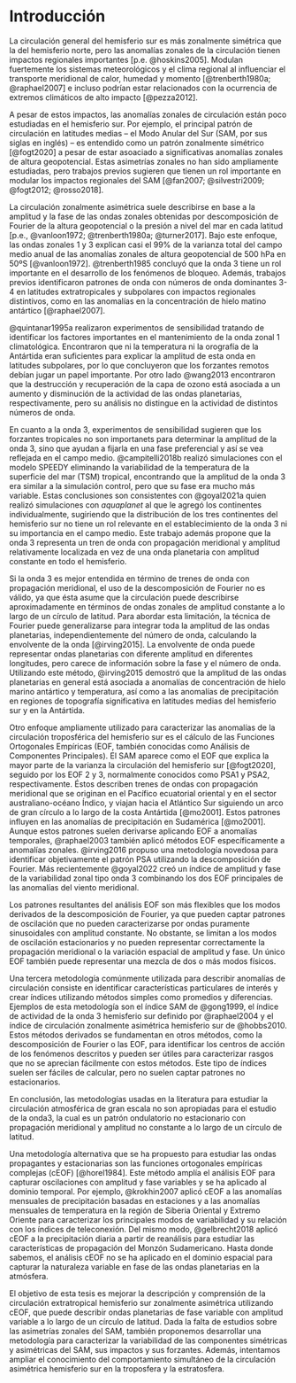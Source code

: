 # Introducción {#intro}

La circulación general del hemisferio sur es más zonalmente simétrica que la del hemisferio norte, pero las anomalías zonales de la circulación tienen impactos regionales importantes [p.e. @hoskins2005].
Modulan fuertemente los sistemas meteorológicos y el clima regional al influenciar el transporte meridional de calor, humedad y momento [@trenberth1980a; @raphael2007] e incluso podrían estar relacionados con la ocurrencia de extremos climáticos de alto impacto [@pezza2012].

A pesar de estos impactos, las anomalías zonales de circulación están poco estudiadas en el hemisferio sur.
Por ejemplo, el principal patrón de circulación en latitudes medias -- el Modo Anular del Sur (SAM, por sus siglas en inglés) -- es entendido como un patrón zonalmente simétrico [@fogt2020] a pesar de estar asoaciado a significativas anomalías zonales de altura geopotencial.
Estas asimetrías zonales no han sido ampliamente estudiadas, pero trabajos previos sugieren que tienen un rol importante en modular los impactos regionales del SAM [@fan2007; @silvestri2009; @fogt2012; @rosso2018].

La circulación zonalmente asimétrica suele describirse en base a la amplitud y la fase de las ondas zonales obtenidas por descomposición de Fourier de la altura geopotencial o la presión a nivel del mar en cada latitud [p.e., @vanloon1972; @trenberth1980a; @turner2017].
Bajo este enfoque, las ondas zonales 1 y 3 explican casi el 99% de la varianza total del campo medio anual de las anomalías zonales de altura geopotencial de 500 hPa en 50ºS [@vanloon1972].
@trenberth1985 concluyó que la onda 3 tiene un rol importante en el desarrollo de los fenómenos de bloqueo.
Además, trabajos previos identificaron patrones de onda con números de onda dominantes 3-4 en latitudes extratropicales y subpolares con impactos regionales distintivos, como en las anomalías en la concentración de hielo matino antártico [@raphael2007].

@quintanar1995a realizaron experimentos de sensibilidad tratando de identificar los factores importantes en el mantenimiento de la onda zonal 1 climatológica.
Encontraron que ni la temperatura ni la orografía de la Antártida eran suficientes para explicar la amplitud de esta onda en latitudes subpolares, por lo que concluyeron que los forzantes remotos debían jugar un papel importante.
Por otro lado @wang2013 encontraron que la destrucción y recuperación de la capa de ozono está asociada a un aumento y disminución de la actividad de las ondas planetarias, respectivamente, pero su análisis no distingue en la actividad de distintos números de onda.

En cuanto a la onda 3, experimentos de sensibilidad sugieren que los forzantes tropicales no son importanets para determinar la amplitud de la onda 3, sino que ayudan a fijarla en una fase preferencial y así se vea reflejada en el campo medio.
@campitelli2018b realizó simulaciones con el modelo SPEEDY eliminando la variabilidad de la temperatura de la superficie del mar (TSM) tropical, encontrando que la amplitud de la onda 3 era similar a la simulación control, pero que su fase era mucho más variable.
Estas conclusiones son consistentes con @goyal2021a quien realizó simulaciones con *aquaplanet* al que le agregó los continentes individualmente, sugiriendo que la distribución de los tres continentes del hemisferio sur no tiene un rol relevante en el establecimiento de la onda 3 ni su importancia en el campo medio.
Este trabajo además propone que la onda 3 representa un tren de onda con propagación meridional y amplitud relativamente localizada en vez de una onda planetaria con amplitud constante en todo el hemisferio.

Si la onda 3 es mejor entendida en término de trenes de onda con propagación meridional, el uso de la descomposición de Fourier no es válido, ya que ésta asume que la circulación puede describirse aproximadamente en términos de ondas zonales de amplitud constante a lo largo de un círculo de latitud.
Para abordar esta limitación, la técnica de Fourier puede generalizarse para integrar toda la amplitud de las ondas planetarias, independientemente del número de onda, calculando la envolvente de la onda [@irving2015].
La envolvente de onda puede representar ondas planetarias con diferente amplitud en diferentes longitudes, pero carece de información sobre la fase y el número de onda.
Utilizando este método, @irving2015 demostró que la amplitud de las ondas planetarias en general está asociada a anomalías de concentración de hielo marino antártico y temperatura, así como a las anomalías de precipitación en regiones de topografía significativa en latitudes medias del hemisferio sur y en la Antártida.

Otro enfoque ampliamente utilizado para caracterizar las anomalías de la circulación troposférica del hemisferio sur es el cálculo de las Funciones Ortogonales Empíricas (EOF, también conocidas como Análisis de Componentes Principales).
El SAM aparece como el EOF que explica la mayor parte de la varianza la circulación del hemisferio sur [@fogt2020], seguido por los EOF 2 y 3, normalmente conocidos como PSA1 y PSA2, respectivamente.
Éstos describen trenes de ondas con propagación meridional que se originan en el Pacífico ecuatorial oriental y en el sector australiano-océano Índico, y viajan hacia el Atlántico Sur siguiendo un arco de gran círculo a lo largo de la costa Antártida [@mo2001].
Estos patrones influyen en las anomalías de precipitación en Sudamérica [@mo2001].
Aunque estos patrones suelen derivarse aplicando EOF a anomalías temporales, @raphael2003 también aplicó métodos EOF específicamente a anomalías zonales.
@irving2016 propuso una metodología novedosa para identificar objetivamente el patrón PSA utilizando la descomposición de Fourier.
Más recientemente @goyal2022 creó un índice de amplitud y fase de la variabilidad zonal tipo onda 3 combinando los dos EOF principales de las anomalías del viento meridional.

Los patrones resultantes del análisis EOF son más flexibles que los modos derivados de la descomposición de Fourier, ya que pueden captar patrones de oscilación que no pueden caracterizarse por ondas puramente sinusoidales con amplitud constante.
No obstante, se limitan a los modos de oscilación estacionarios y no pueden representar correctamente la propagación meridional o la variación espacial de amplitud y fase.
Un único EOF también puede representar una mezcla de dos o más modos físicos.

Una tercera metodología comúnmente utilizada para describir anomalías de circulación consiste en identificar características particulares de interés y crear índices utilizando métodos simples como promedios y diferencias.
Ejemplos de esta metodología son el índice SAM de @gong1999, el índice de actividad de la onda 3 hemisferio sur definido por @raphael2004 y el índice de circulación zonalmente asimétrica hemisferio sur de @hobbs2010.
Estos métodos derivados se fundamentan en otros métodos, como la descomposición de Fourier o las EOF, para identificar los centros de acción de los fenómenos descritos y pueden ser útiles para caracterizar rasgos que no se aprecian fácilmente con estos métodos.
Este tipo de índices suelen ser fáciles de calcular, pero no suelen captar patrones no estacionarios.

En conclusión, las metodologías usadas en la literatura para estudiar la circulación atmosférica de gran escala no son apropiadas para el estudio de la onda3, la cual es un patrón ondulatorio no estacionario con propagación meridional y amplitud no constante a lo largo de un círculo de latitud.

Una metodología alternativa que se ha propuesto para estudiar las ondas propagantes y estacionarias son las funciones ortogonales empíricas complejas (cEOF) [@horel1984].
Este método amplía el análisis EOF para capturar oscilaciones con amplitud y fase variables y se ha aplicado al dominio temporal.
Por ejemplo, @krokhin2007 aplicó cEOF a las anomalías mensuales de precipitación basadas en estaciones y a las anomalías mensuales de temperatura en la región de Siberia Oriental y Extremo Oriente para caracterizar los principales modos de variabilidad y su relación con los índices de teleconexión.
Del mismo modo, @gelbrecht2018 aplicó cEOF a la precipitación diaria a partir de reanálisis para estudiar las características de propagación del Monzón Sudamericano.
Hasta donde sabemos, el análisis cEOF no se ha aplicado en el dominio espacial para capturar la naturaleza variable en fase de las ondas planetarias en la atmósfera.

El objetivo de esta tesis es mejorar la descripción y comprensión de la circulación extratropical hemisferio sur zonalmente asimétrica utilizando cEOF, que puede describir ondas planetarias de fase variable con amplitud variable a lo largo de un círculo de latitud.
Dada la falta de estudios sobre las asimetrías zonales del SAM, también proponemos desarrollar una metodología para caracterizar la variabilidad de las componentes simétricas y asimétricas del SAM, sus impactos y sus forzantes. 
Además, intentamos ampliar el conocimiento del comportamiento simultáneo de la circulación asimétrica hemisferio sur en la troposfera y la estratosfera.


